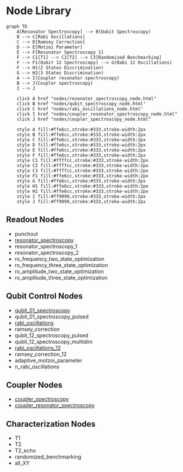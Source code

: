 # Node Library

```mermaid
graph TD
    A[Resonator Spectroscopy] --> B(Qubit Spectroscopy)
    B --> C[Rabi Oscillations]
    C --> D[Ramsey Correction]
    D --> E[Motzoi Parameter]
    E --> F[Resonator Spectroscopy 1]
    F --> C1[T1] --> C2[T2] --> C3[Randomized Benchmarking]
    F --> F1(Qubit 12 Spectroscopy) --> G(Rabi 12 Oscillations)
    F --> H1(2 States Discrimination)
    G --> H2(3 States Discrimination)
    A --> I(Coupler resonator spectroscopy)
    B --> J(Coupler spectroscopy)
    I --> J
        
    click A href "nodes/resonator_spectroscopy_node.html"
    click B href "nodes/qubit_spectroscopy_node.html"
    click C href "nodes/rabi_oscillations_node.html"
    click I href "nodes/coupler_resonator_spectroscopy_node.html"
    click J href "nodes/coupler_spectroscopy_node.html"

    style A fill:#ffe6cc,stroke:#333,stroke-width:2px
    style B fill:#ffe6cc,stroke:#333,stroke-width:2px
    style C fill:#ffe6cc,stroke:#333,stroke-width:2px
    style D fill:#ffe6cc,stroke:#333,stroke-width:2px
    style E fill:#ffe6cc,stroke:#333,stroke-width:2px
    style F fill:#ffe6cc,stroke:#333,stroke-width:2px
    style C1 fill:#ffffcc,stroke:#333,stroke-width:2px
    style C2 fill:#ffffcc,stroke:#333,stroke-width:2px
    style C3 fill:#ffffcc,stroke:#333,stroke-width:2px
    style F1 fill:#ffe6cc,stroke:#333,stroke-width:2px
    style G fill:#ffe6cc,stroke:#333,stroke-width:2px
    style H1 fill:#ffe6cc,stroke:#333,stroke-width:2px
    style H2 fill:#ffe6cc,stroke:#333,stroke-width:2px
    style I fill:#ff9999,stroke:#333,stroke-width:2px
    style J fill:#ff9999,stroke:#333,stroke-width:2px
```

## Readout Nodes

- punchout
- [resonator_spectroscopy](nodes/resonator_spectroscopy_node.qmd)
- resonator_spectroscopy_1
- resonator_spectroscopy_2
- ro_frequency_two_state_optimization
- ro_frequency_three_state_optimization
- ro_amplitude_two_state_optimization
- ro_amplitude_three_state_optimization

## Qubit Control Nodes

- [qubit_01_spectroscopy](nodes/qubit_spectroscopy_node.qmd)
- qubit_01_spectroscopy_pulsed
- [rabi_oscillations](nodes/rabi_oscillations_node.qmd)
- ramsey_correction
- qubit_12_spectroscopy_pulsed
- qubit_12_spectroscopy_multidim
- [rabi_oscillations_12](nodes/rabi_oscillations_node.qmd)
- ramsey_correction_12
- adaptive_motzoi_parameter
- n_rabi_oscillations

## Coupler Nodes

- [coupler_spectroscopy](nodes/coupler_spectroscopy_node.qmd)
- [coupler_resonator_spectroscopy](nodes/coupler_resonator_spectroscopy_node.qmd)

## Characterization Nodes

- T1
- T2
- T2_echo
- randomized_benchmarking
- all_XY


